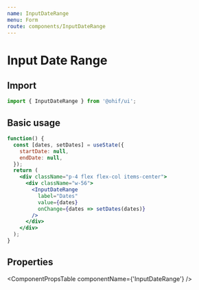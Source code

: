 ```yaml
---
name: InputDateRange
menu: Form
route: components/InputDateRange
---
```




# Input Date Range

## Import

```javascript
import { InputDateRange } from '@ohif/ui';
```

## Basic usage

```jsx live
function() {
  const [dates, setDates] = useState({
    startDate: null,
    endDate: null,
  });
  return (
    <div className="p-4 flex flex-col items-center">
      <div className="w-56">
        <InputDateRange
          label="Dates"
          value={dates}
          onChange={dates => setDates(dates)}
        />
      </div>
    </div>
  );
}
```

## Properties

<ComponentPropsTable componentName={'InputDateRange'} />

